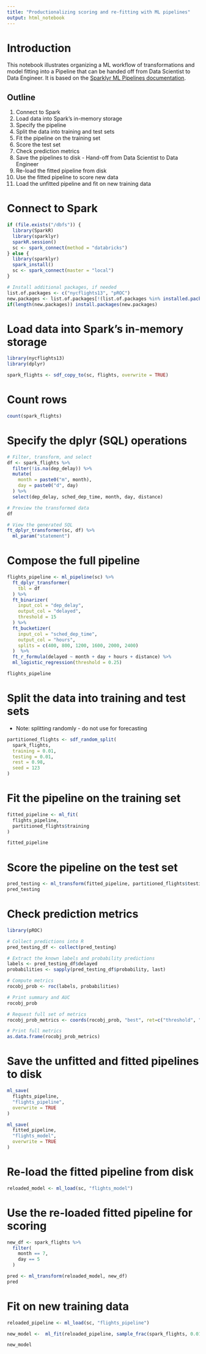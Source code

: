 ```yaml
---
title: "Productionalizing scoring and re-fitting with ML pipelines"
output: html_notebook
---
```

# Introduction

This notebook illustrates organizing a ML workflow of transformations and model fitting into a Pipeline that can be handed off from  Data Scientist to  Data Engineer. It is based on the [Sparklyr ML Pipelines documentation](https://spark.apache.org/docs/latest/ml-pipeline.html).

## Outline
1. Connect to Spark
2. Load data into Spark's in-memory storage
3. Specify the pipeline
4. Split the data into training and test sets
5. Fit the pipeline on the training set
6. Score the test set
7. Check prediction metrics
8. Save the pipelines to disk - Hand-off from Data Scientist to Data Engineer
9. Re-load the fitted pipeline from disk
10. Use the fitted pipeline to score new data
11. Load the unfitted pipeline and fit on new training data

# Connect to Spark
```r
if (file.exists("/dbfs")) {
  library(SparkR)
  library(sparklyr)
  sparkR.session()
  sc <- spark_connect(method = "databricks")
} else {
  library(sparklyr)
  spark_install()
  sc <- spark_connect(master = "local")
}

# Install additional packages, if needed
list.of.packages <- c("nycflights13", "pROC")
new.packages <- list.of.packages[!(list.of.packages %in% installed.packages()[,"Package"])]
if(length(new.packages)) install.packages(new.packages)
```
# Load data into Spark's in-memory storage
```r
library(nycflights13)
library(dplyr)

spark_flights <- sdf_copy_to(sc, flights, overwrite = TRUE)
```
# Count rows
```r
count(spark_flights)
```
# Specify the dplyr (SQL) operations
```r
# Filter, transform, and select
df <- spark_flights %>%
  filter(!is.na(dep_delay)) %>%
  mutate(
    month = paste0("m", month),
    day = paste0("d", day)
  ) %>%
  select(dep_delay, sched_dep_time, month, day, distance) 

# Preview the transformed data
df

# View the generated SQL 
ft_dplyr_transformer(sc, df) %>%
  ml_param("statement")

```
# Compose the full pipeline
```r
flights_pipeline <- ml_pipeline(sc) %>%
  ft_dplyr_transformer(
    tbl = df
  ) %>%
  ft_binarizer(
    input_col = "dep_delay",
    output_col = "delayed",
    threshold = 15
  ) %>%
  ft_bucketizer(
    input_col = "sched_dep_time",
    output_col = "hours",
    splits = c(400, 800, 1200, 1600, 2000, 2400)
  )  %>%
  ft_r_formula(delayed ~ month + day + hours + distance) %>% 
  ml_logistic_regression(threshold = 0.25)

flights_pipeline
```
# Split the data into training and test sets
- Note: splitting randomly - do not use for forecasting
```r
partitioned_flights <- sdf_random_split(
  spark_flights,
  training = 0.01,
  testing = 0.01,
  rest = 0.98,
  seed = 123
)
```
# Fit the pipeline on the training set
```r
fitted_pipeline <- ml_fit(
  flights_pipeline,
  partitioned_flights$training
)

fitted_pipeline
```
# Score the pipeline on the test set
```r
pred_testing <- ml_transform(fitted_pipeline, partitioned_flights$testing)
pred_testing
```
# Check prediction metrics
```r
library(pROC)

# Collect predictions into R
pred_testing_df <- collect(pred_testing)

# Extract the known labels and probability predictions
labels <- pred_testing_df$delayed
probabilities <- sapply(pred_testing_df$probability, last)

# Compute metrics
rocobj_prob <- roc(labels, probabilities)

# Print summary and AUC
rocobj_prob

# Request full set of metrics
rocobj_prob_metrics <- coords(rocobj_prob, "best", ret=c("threshold", "specificity", "sensitivity", "accuracy", "tn", "tp", "fn", "fp", "npv", "ppv", "1-specificity", "1-sensitivity", "1-accuracy", "1-npv", "1-ppv", "precision", "recall"))

# Print full metrics
as.data.frame(rocobj_prob_metrics)
```
# Save the unfitted and fitted pipelines to disk
```r
ml_save(
  flights_pipeline,
  "flights_pipeline",
  overwrite = TRUE
)

ml_save(
  fitted_pipeline,
  "flights_model",
  overwrite = TRUE
)
```
# Re-load the fitted pipeline from disk
```r
reloaded_model <- ml_load(sc, "flights_model")
```
# Use the re-loaded fitted pipeline for scoring
```r
new_df <- spark_flights %>%
  filter(
    month == 7,
    day == 5
  )

pred <- ml_transform(reloaded_model, new_df)
pred
```
# Fit on new training data
```r
reloaded_pipeline <- ml_load(sc, "flights_pipeline")

new_model <-  ml_fit(reloaded_pipeline, sample_frac(spark_flights, 0.01))

new_model
```
